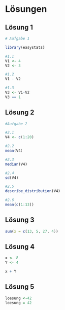 # Lösungen

## Lösung 1

```r
# Aufgabe 1

library(easystats)

#1.1
V1 <- 4
V2 <- 3

#1.2
V1 - V2

#1.3
V3 <- V1-V2
V3 == 1
```

## Lösung 2

```r
#Aufgabe 2

#2.1
V4 <- c(1:20)

#2.2
mean(V4)

#2.3
median(V4)

#2.4
sd(V4)

#2.5
describe_distribution(V4)

#2.6
mean(c(1:13))


```

## Lösung 3

```r
sum(x = c(13, 5, 27, 4))
```

## Lösung 4

```r
x <- 8
Y <- 4

x + Y
```

## Lösung 5

```r
loesung <-42
loesung = 42
```
